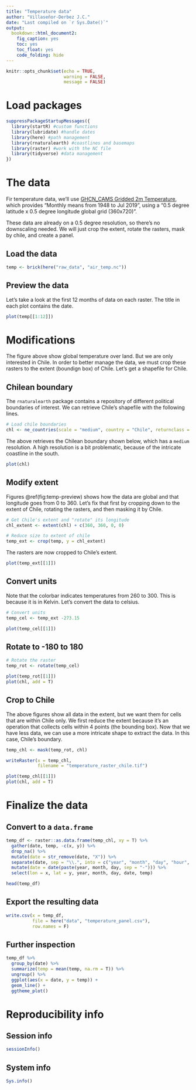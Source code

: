 ```yaml
---
title: "Temperature data"
author: "Villaseñor-Derbez J.C."
date: "Last compiled on `r Sys.Date()`"
output:
  bookdown::html_document2: 
    fig_caption: yes
    toc: yes
    toc_float: yes
    code_folding: hide
---
```



```r
knitr::opts_chunk$set(echo = TRUE,
                      warning = FALSE,
                      message = FALSE)
```

# Load packages

```r
suppressPackageStartupMessages({
  library(startR) #custom functions
  library(lubridate) #handle dates
  library(here) #path management
  library(rnaturalearth) #coastlines and basemaps
  library(raster) #work with the NC file
  library(tidyverse) #data management
})
```

# The data

Fir temperature data, we'll use [GHCN_CAMS Gridded 2m Temperature](https://esrl.noaa.gov/psd/data/gridded/data.ghcncams.html), which provides "Monthly means from 1948 to Jul 2019", using a "0.5 degree latitude x 0.5 degree longitude global grid (360x720)".


These data are already on a 0.5 degree resolution, so there's no downscaling needed. We will just crop the extent, rotate the rasters, mask by chile, and create a panel.

## Load the data

```r
temp <- brick(here("raw_data", "air_temp.nc"))
```


## Preview the data

Let's take a look at the first 12 months of data on each raster. The title in each plot contains the date.

```r
plot(temp[[1:12]])
```

# Modifications

The figure above show global temperature over land. But we are only interested in Chile. In order to better manage the data, we must crop these rasters to the extent (boundign box) of Chile. Let's get a shapefile for Chile.

## Chilean boundary

The `rnaturalearth` package contains a repository of different political boundaries of interest. We can retrieve Chile's shapefile with the following lines.

```r
# Load chile boundaries
chl <- ne_countries(scale = "medium", country = "Chile", returnclass = "sp")
```

The above retrieves the Chilean boundary shown below, which has a `medium` resolution. A high resolution is a bit problematic, because of the intricate coastline in the south.

```r
plot(chl)
```

## Modify extent

Figures \@ref(fig:temp-preview) shows how the data are global and that longitude goes from 0 to 360. Let's fix that first by cropping down to the extent of Chile, rotating the rasters, and then masking it by Chile.

```r
# Get Chile's extent and "rotate" its longitude
chl_extent <- extent(chl) + c(360, 360, 0, 0)

# Reduce size to extent of chile
temp_ext <- crop(temp, y = chl_extent)
```

The rasters are now cropped to Chile's extent.

```r
plot(temp_ext[[1]])
```

## Convert units

Note that the colorbar indicates temperatures from 260 to 300. This is because it is in Kelvin. Let's convert the data to celsius.

```r
# Convert units
temp_cel <- temp_ext -273.15
```

```r
plot(temp_cel[[1]])
```

## Rotate to -180 to 180

```r
# Rotate the raster
temp_rot <- rotate(temp_cel)
```

```r
plot(temp_rot[[1]])
plot(chl, add = T)
```

## Crop to Chile

The above figures show all data in the extent, but we want them for cells that are within Chile only. We first reduce the extent because it’s an operation that collects cells within 4 points (the bounding box). Now that we have less data, we can use a more intricate shape to extract the data. In this case, Chile’s boundary.

```r
temp_chl <- mask(temp_rot, chl)
```

```r
writeRaster(x = temp_chl,
            filename = "temperature_raster_chile.tif")
```


```r
plot(temp_chl[[1]])
plot(chl, add = T)
```


# Finalize the data

## Convert to a `data.frame`

```r
temp_df <- raster::as.data.frame(temp_chl, xy = T) %>% 
  gather(date, temp, -c(x, y)) %>% 
  drop_na() %>% 
  mutate(date = str_remove(date, "X")) %>% 
  separate(date, sep = "\\.", into = c("year", "month", "day", "hour", "minute", "second")) %>% 
  mutate(date = date(paste(year, month, day, sep = "-"))) %>% 
  select(lon = x, lat = y, year, month, day, date, temp)
```

```r
head(temp_df)
```

## Export the resulting data

```r
write.csv(x = temp_df,
          file = here("data", "temperature_panel.csv"),
          row.names = F)
```


## Further inspection

```r
temp_df %>% 
  group_by(date) %>% 
  summarize(temp = mean(temp, na.rm = T)) %>% 
  ungroup() %>% 
  ggplot(aes(x = date, y = temp)) +
  geom_line() +
  ggtheme_plot()
```


# Reproducibility info

## Session info

```r
sessionInfo()
```

## System info

```r
Sys.info()
```